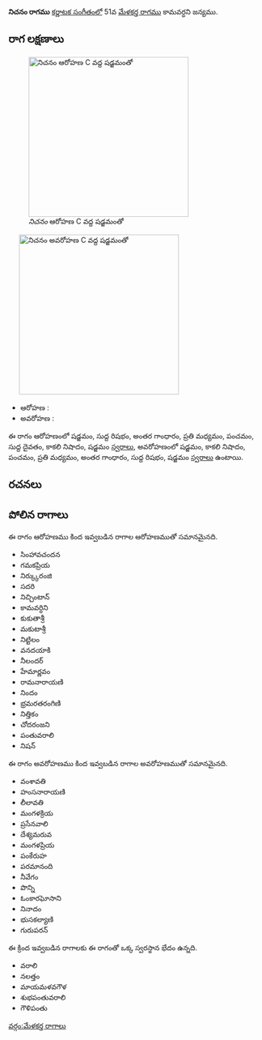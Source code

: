 {{Infobox ragam
	| name          	= నిచనం
	| synonym	    	= 
	| mela          	= 
	| chakra        	= 
	| janaka        	= 
	| type          	= సంపూర్ణ-షడవ
	| arohanam      	= {{svaraC|S|R1|G3|M2|P|D1|N3|S'}} 
	| avarohanam    	= {{svaraC|S'|N3|P|M2|G3|R1|S}}
	| jeeva         	=
	| chhaya        	=
	| nyasa         	=
	| vishesha      	= 
	| equivalent  		= 
}}
{{కర్ణాటక సంగీత రాగాలు}}
'''నిచనం రాగము''' [[కర్ణాటక సంగీతం]]లో 51వ [[మేళకర్త రాగము]] కామవర్ధని జన్యము. 


==రాగ లక్షణాలు==
[[Image:nicanam_ar_kb2wiki.png|thumb|right|316px|''నిచనం'' ఆరోహణ C వద్ద షడ్జమంతో]]
	[[Image:nicanam_av_kb2wiki.png|thumb|right|316px|''నిచనం'' అవరోహణ C వద్ద షడ్జమంతో]]

* ఆరోహణ : {{svaraC|S|R1|G3|M2|P|D1|N3|S'}} 
* అవరోహణ : {{svaraC|S'|N3|P|M2|G3|R1|S}}

ఈ రాగం ఆరోహణంలో షడ్జమం, సుద్ద  రిషభం, అంతర గాంధారం, ప్రతి మధ్యమం, పంచమం, సుద్ద దైవతం, కాకలి  నిషాదం, షడ్జమం [[స్వరాలు]], అవరోహణంలో షడ్జమం, కాకలి  నిషాదం, పంచమం, ప్రతి మధ్యమం, అంతర గాంధారం, సుద్ద  రిషభం, షడ్జమం [[స్వరాలు]] ఉంటాయి.

==రచనలు==



==పోలిన రాగాలు==
ఈ రాగం ఆరోహణము కింద ఇవ్వబడిన రాగాల ఆరోహణముతో సమానమైనది.
* సింహావచందన
* గమకప్రియ
* నిర్క్కురంజి
* సదరి
* నిచ్చింటాన్
* కామవర్ధిని
* కుకుతాశ్రీ
* మకుటాశ్రీ
* నిట్టిలం
* వనదయాకి
* నీలందర్
* హేమార్ణవం
* రామనారాయణి
* నిందం
* భ్రమరతరంగిణి
* నిత్తికం
*  చోదరంజని
* పంతువరాలి
* నిషన్

ఈ రాగం అవరోహణము కింద ఇవ్వబడిన రాగాల అవరోహణముతో సమానమైనది.
* వంశావతి
* హంసనారాయణి
* లీలావతి
* మంగళక్రియ
* ప్రసేనవాలి
* దేశ్యమరువ
* మంగళప్రియ
* పంకేరుహ
* పరమానంది
* నీవేగం
* పొన్ని
* ఓంకారఘోసాని
* నినాదం
* భుసకల్యాణి
* గురుపరన్

ఈ క్రింద ఇవ్వబడిన రాగాలకు ఈ రాగంతో ఒక్క స్వరస్థాన భేదం ఉన్నది.
* వరాలి
* నలత్తం
* మాయమళవగౌళ
* శుభపంతువరాలి
* గౌళిపంతు



[[వర్గం:మేళకర్త రాగాలు]]